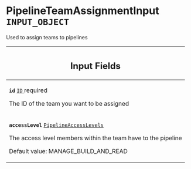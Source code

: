 <!--
  _____   ____    _   _  ____ _______   ______ _____ _____ _______
  |  __  / __   |  | |/ __ __   __| |  ____|  __ _   _|__   __|
  | |  | | |  | | |  | | |  | | | |    | |__  | |  | || |    | |
  | |  | | |  | | | . ` | |  | | | |    |  __| | |  | || |    | |
  | |__| | |__| | | |  | |__| | | |    | |____| |__| || |_   | |
  |_____/ ____/  |_| _|____/  |_|    |______|_____/_____|  |_|
  This file is auto-generated by script/generate_graphql_api_content.sh,
  please build the schema.json by running `rails api:graph:export`
  with https://github.com/buildkite/buildkite/,
  replace the content in data/graphql_data_schema.json
  and run the generation script `./scripts/generate-graphql-api-content.sh`.
-->
<!-- vale off -->
<h1 class="has-pills" data-algolia-exclude>
  PipelineTeamAssignmentInput
  <span class="pill pill--input_object pill--normal-case pill--large"><code>INPUT_OBJECT</code></span>
</h1>
<!-- vale on -->

<p>Used to assign teams to pipelines</p>

<table class="responsive-table responsive-table--single-column-rows">
  <thead>
    <th>
      <h2 data-algolia-exclude>Input Fields</h2>
    </th>
  </thead>
  <tbody>
    <tr>
      <td>
        <p>
          <strong>
            <code>id</code>
          </strong>
          <a
            href="/docs/apis/graphql/schemas/scalar/id"
            class="pill pill--scalar pill--normal-case pill--medium"
            title="Go to SCALAR ID"
          >
            <code>ID</code>
          </a>
          <span class="pill pill--required pill--normal-case pill--medium">
            required
          </span>
        </p>
        <p>The ID of the team you want to be assigned</p>
      </td>
    </tr>
    <tr>
      <td>
        <p>
          <strong>
            <code>accessLevel</code>
          </strong>
          <a
            href="/docs/apis/graphql/schemas/enum/pipelineaccesslevels"
            class="pill pill--enum pill--normal-case pill--medium"
            title="Go to ENUM PipelineAccessLevels"
          >
            <code>PipelineAccessLevels</code>
          </a>
        </p>
        <p>The access level members within the team have to the pipeline</p>
        <p>Default value: MANAGE_BUILD_AND_READ</p>
      </td>
    </tr>
  </tbody>
</table>
